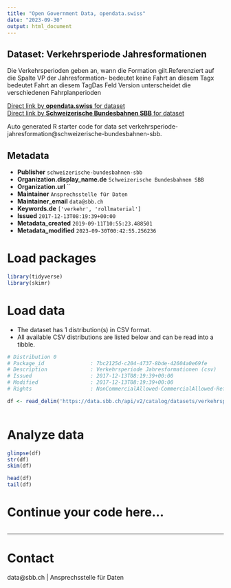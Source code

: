 ```yaml
---
title: "Open Government Data, opendata.swiss"
date: "2023-09-30"
output: html_document
---
```


## Dataset: Verkehrsperiode Jahresformationen

Die Verkehrsperioden geben an, wann die Formation gilt.Referenziert auf die Spalte VP der Jahresformation- bedeutet keine Fahrt an diesem Tagx bedeutet Fahrt an diesem TagDas Feld Version unterscheidet die verschiedenen Fahrplanperioden

[Direct link by **opendata.swiss** for dataset](https://opendata.swiss/de/dataset/verkehrsperiode-jahresformationen)<br>
[Direct link by **Schweizerische Bundesbahnen SBB** for dataset](https://data.sbb.ch/explore/dataset/verkehrsperiode-jahresformation/)

Auto generated R starter code for data set verkehrsperiode-jahresformation@schweizerische-bundesbahnen-sbb.

## Metadata

- **Publisher** `schweizerische-bundesbahnen-sbb`
- **Organization.display_name.de** `Schweizerische Bundesbahnen SBB`
- **Organization.url** ``
- **Maintainer** `Ansprechsstelle für Daten`
- **Maintainer_email** `data@sbb.ch`
- **Keywords.de** `['verkehr', 'rollmaterial']`
- **Issued** `2017-12-13T08:19:39+00:00`
- **Metadata_created** `2019-09-11T10:55:23.488501`
- **Metadata_modified** `2023-09-30T00:42:55.256236`


# Load packages

```r

library(tidyverse)
library(skimr)

```

# Load data

-   The dataset has 1 distribution(s) in CSV format.
-   All available CSV distributions are listed below and can be read into a tibble.

```r

# Distribution 0
# Package_id               : 7bc2125d-c204-4737-8bde-42604a0e69fe
# Description              : Verkehrsperiode Jahresformationen (csv)
# Issued                   : 2017-12-13T08:19:39+00:00
# Modified                 : 2017-12-13T08:19:39+00:00
# Rights                   : NonCommercialAllowed-CommercialAllowed-ReferenceRequired

df <- read_delim('https://data.sbb.ch/api/v2/catalog/datasets/verkehrsperiode-jahresformation/exports/csv')



```

# Analyze data

```r

glimpse(df)
str(df)
skim(df)

head(df)
tail(df)

```

# Continue your code here...

```r

```

------------------------------------------------------------------------

# Contact

data@sbb.ch | Ansprechsstelle für Daten
